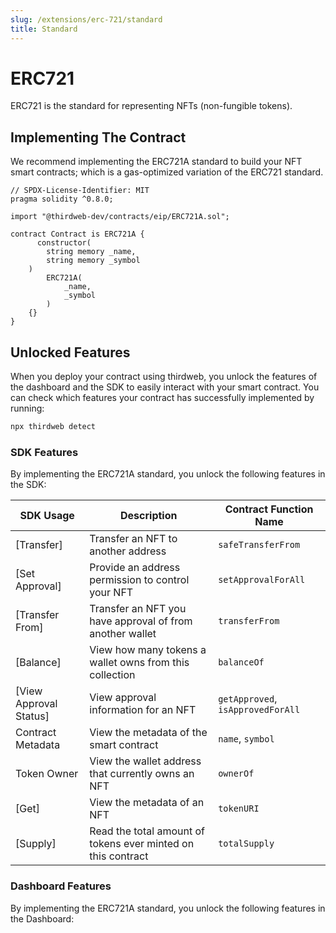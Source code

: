 ---
slug: /extensions/erc-721/standard
title: Standard
---


# ERC721

ERC721 is the standard for representing NFTs (non-fungible tokens).

## Implementing The Contract

We recommend implementing the ERC721A standard to build your NFT smart contracts; which is
a gas-optimized variation of the ERC721 standard.

```solidity
// SPDX-License-Identifier: MIT
pragma solidity ^0.8.0;

import "@thirdweb-dev/contracts/eip/ERC721A.sol";

contract Contract is ERC721A {
      constructor(
        string memory _name,
        string memory _symbol
    )
        ERC721A(
            _name,
            _symbol
        )
    {}
}
```

## Unlocked Features

When you deploy your contract using thirdweb, you unlock the features of the dashboard
and the SDK to easily interact with your smart contract. You can check which features your contract
has successfully implemented by running:

```bash
npx thirdweb detect
```

### SDK Features

By implementing the ERC721A standard, you unlock the following features in the SDK:

| SDK Usage              | Description                                                  | Contract Function Name            |
| ---------------------- | ------------------------------------------------------------ | --------------------------------- |
| [Transfer]             | Transfer an NFT to another address                           | `safeTransferFrom`                |
| [Set Approval]         | Provide an address permission to control your NFT            | `setApprovalForAll`               |
| [Transfer From]        | Transfer an NFT you have approval of from another wallet     | `transferFrom`                    |
| [Balance]              | View how many tokens a wallet owns from this collection      | `balanceOf`                       |
| [View Approval Status] | View approval information for an NFT                         | `getApproved`, `isApprovedForAll` |
| Contract Metadata      | View the metadata of the smart contract                      | `name`, `symbol`                  |
| Token Owner            | View the wallet address that currently owns an NFT           | `ownerOf`                         |
| [Get]                  | View the metadata of an NFT                                  | `tokenURI`                        |
| [Supply]               | Read the total amount of tokens ever minted on this contract | `totalSupply`                     |

### Dashboard Features

By implementing the ERC721A standard, you unlock the following features in the Dashboard:
